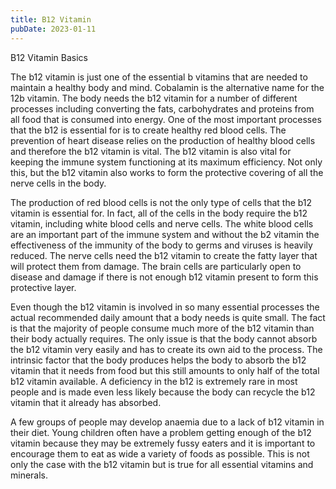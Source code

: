 ```yaml
---
title: B12 Vitamin
pubDate: 2023-01-11
---
```


B12 Vitamin Basics

The b12 vitamin is just one of the essential b vitamins that are needed to maintain a healthy body and mind. Cobalamin is the alternative name for the 12b vitamin. The body needs the b12 vitamin for a number of different processes including converting the fats, carbohydrates and proteins from all food that is consumed into energy. One of the most important processes that the b12 is essential for is to create healthy red blood cells. The prevention of heart disease relies on the production of healthy blood cells and therefore the b12 vitamin is vital. The b12 vitamin is also vital for keeping the immune system functioning at its maximum efficiency. Not only this, but the b12 vitamin also works to form the protective covering of all the nerve cells in the body.

The production of red blood cells is not the only type of cells that the b12 vitamin is essential for. In fact, all of the cells in the body require the b12 vitamin, including white blood cells and nerve cells. The white blood cells are an important part of the immune system and without the b2 vitamin the effectiveness of the immunity of the body to germs and viruses is heavily reduced. The nerve cells need the b12 vitamin to create the fatty layer that will protect them from damage. The brain cells are particularly open to disease and damage if there is not enough b12 vitamin present to form this protective layer.

Even though the b12 vitamin is involved in so many essential processes the actual recommended daily amount that a body needs is quite small. The fact is that the majority of people consume much more of the b12 vitamin than  their body actually requires. The only issue is that the body cannot absorb the b12 vitamin very easily and has to create its own aid to the process. The intrinsic factor that the body produces helps the body to absorb the b12 vitamin that it needs from food but this still amounts to only half of the total b12 vitamin available. A deficiency in the b12 is extremely rare in most people and is made even less likely because the body can recycle the b12 vitamin that it already has absorbed.

A few groups of people may develop anaemia due to a lack of b12 vitamin in their diet. Young children often have a problem getting enough of the b12 vitamin because they may be extremely fussy eaters and it is important to encourage them to eat as wide a variety of foods as possible. This is not only the case with the b12 vitamin but is true for all essential vitamins and minerals.